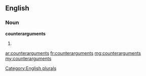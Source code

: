 ==English==

===Noun===
'''counterarguments'''

# {{plural of|counterargument}}

[[Category:English plurals]]

[[ar:counterarguments]]
[[fr:counterarguments]]
[[mg:counterarguments]]
[[my:counterarguments]]